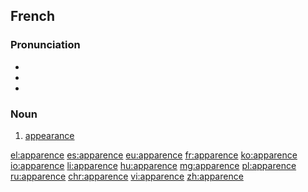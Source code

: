 ==French==

===Pronunciation===
*{{IPA|[apaʁɑ̃s]|lang=fr}}
* {{audio|Fr-apparence.ogg|audio|lang=fr}}
* {{audio|Fr-Paris--apparence.ogg|Audio (Paris)|lang=fr}}

===Noun===
{{fr-noun|f}}

# [[appearance]]

[[el:apparence]]
[[es:apparence]]
[[eu:apparence]]
[[fr:apparence]]
[[ko:apparence]]
[[io:apparence]]
[[li:apparence]]
[[hu:apparence]]
[[mg:apparence]]
[[pl:apparence]]
[[ru:apparence]]
[[chr:apparence]]
[[vi:apparence]]
[[zh:apparence]]